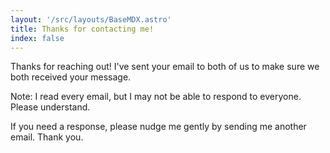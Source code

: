 ```yaml
---
layout: '/src/layouts/BaseMDX.astro'
title: Thanks for contacting me!
index: false
---
```




Thanks for reaching out! I've sent your email to both of us to make sure we both received your message.

Note: I read every email, but I may not be able to respond to everyone. Please understand.

If you need a response, please nudge me gently by sending me another email. Thank you.
